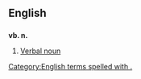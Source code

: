 ==English==

==={{abbreviation-old}}===
'''vb. n.'''

# {{grammar}} [[verbal noun|Verbal noun]]
[[Category:English terms spelled with .]]